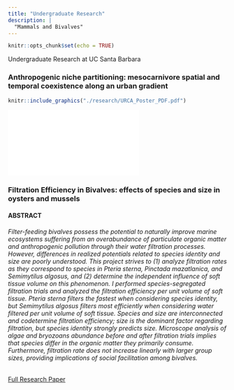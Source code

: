 ```yaml
---
title: "Undergraduate Research"
description: |
  "Mammals and Bivalves"
---
```


```r
knitr::opts_chunk$set(echo = TRUE)
```

Undergraduate Research at UC Santa Barbara

### Anthropogenic niche partitioning: mesocarnivore spatial and temporal coexistence along an urban gradient

```r
knitr::include_graphics("./research/URCA_Poster_PDF.pdf")

```

![](research/URCA_Poster_PDF.pdf)

### Filtration Efficiency in Bivalves: effects of species and size in oysters and mussels

#### ABSTRACT
###### Filter-feeding bivalves possess the potential to naturally improve marine ecosystems suffering from an overabundance of particulate organic matter and anthropogenic pollution through their water filtration processes. However, differences in realized potentials related to species identity and size are poorly understood. This project strives to (1) analyze filtration rates as they correspond to species in *Pteria sterna*, *Pinctada mazatlanica*, and *Semimytilus algosus*, and (2) determine the independent influence of soft tissue volume on this phenomenon. I performed species-segregated filtration trials and analyzed the filtration efficiency per unit volume of soft tissue. *Pteria sterna* filters the fastest when considering species identity, but *Semimytilus algosus* filters most efficiently when considering water filtered per unit volume of soft tissue. Species and size are interconnected and codetermine filtration efficiency; size is the dominant factor regarding filtration, but species identity strongly predicts size. Microscope analysis of algae and bryozoans abundance before and after filtration trials implies that species differ in the organic matter they primarily consume. Furthermore, filtration rate does not increase linearly with larger group sizes, providing implications of social facilitation among bivalves.

[Full Research Paper](research/Juliets_Final_Bivalve_Paper_html_copy.html)

